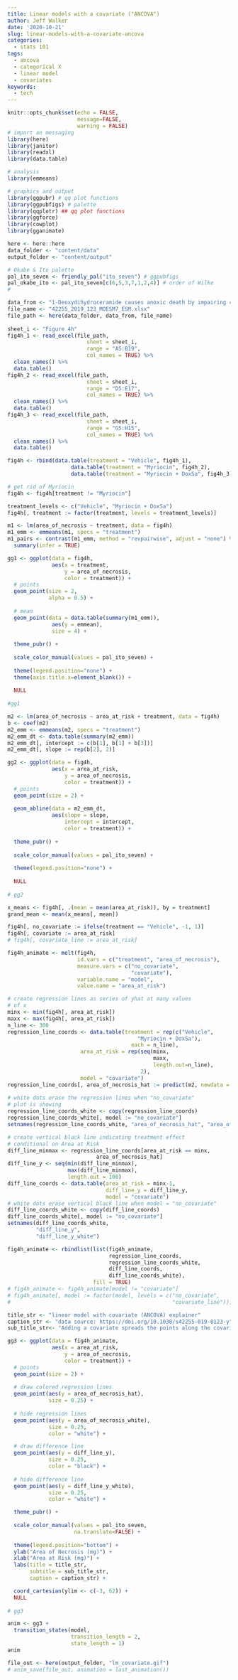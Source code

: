 ```yaml
---
title: Linear models with a covariate ("ANCOVA")
author: Jeff Walker
date: '2020-10-21'
slug: linear-models-with-a-covariate-ancova
categories:
  - stats 101
tags:
  - ancova
  - categorical X
  - linear model
  - covariates
keywords:
  - tech
---
```


```r
knitr::opts_chunk$set(echo = FALSE,
                      message=FALSE,
                      warning = FALSE)
# import an messaging
library(here)
library(janitor)
library(readxl)
library(data.table)

# analysis
library(emmeans)

# graphics and output
library(ggpubr) # qq plot functions
library(ggpubfigs) # palette
library(qqplotr) ## qq plot functions
library(ggforce)
library(cowplot)
library(gganimate)

here <- here::here
data_folder <- "content/data"
output_folder <- "content/output"

# Okabe & Ito palette
pal_ito_seven <- friendly_pal("ito_seven") # ggpubfigs
pal_okabe_ito <- pal_ito_seven[c(6,5,3,7,1,2,4)] # order of Wilke
# 
```


```r
data_from <- "1-Deoxydihydroceramide causes anoxic death by impairing chaperonin-mediated protein folding"
file_name <- "42255_2019_123_MOESM7_ESM.xlsx"
file_path <- here(data_folder, data_from, file_name)
  
sheet_i <- "Figure 4h"
fig4h_1 <- read_excel(file_path,
                         sheet = sheet_i,
                         range = "A5:B19",
                         col_names = TRUE) %>%
  clean_names() %>%
  data.table()
fig4h_2 <- read_excel(file_path,
                         sheet = sheet_i,
                         range = "D5:E17",
                         col_names = TRUE) %>%
  clean_names() %>%
  data.table()
fig4h_3 <- read_excel(file_path,
                         sheet = sheet_i,
                         range = "G5:H15",
                         col_names = TRUE) %>%
  clean_names() %>%
  data.table()

fig4h <- rbind(data.table(treatment = "Vehicle", fig4h_1),
                    data.table(treatment = "Myriocin", fig4h_2),
                    data.table(treatment = "Myriocin + DoxSa", fig4h_3))

# get rid of Myriocin
fig4h <- fig4h[treatment != "Myriocin"]

treatment_levels <- c("Vehicle", "Myriocin + DoxSa")
fig4h[, treatment := factor(treatment, levels = treatment_levels)]

```

```r
m1 <- lm(area_of_necrosis ~ treatment, data = fig4h)
m1_emm <- emmeans(m1, specs = "treatment")
m1_pairs <- contrast(m1_emm, method = "revpairwise", adjust = "none") %>%
  summary(infer = TRUE)
```

```r
gg1 <- ggplot(data = fig4h,
              aes(x = treatment,
                  y = area_of_necrosis,
                  color = treatment)) +
  # points
  geom_point(size = 2,
             alpha = 0.5) +
  
  # mean
  geom_point(data = data.table(summary(m1_emm)),
              aes(y = emmean),
              size = 4) +
  
  theme_pubr() +
  
  scale_color_manual(values = pal_ito_seven) +
  
  theme(legend.position="none") +
  theme(axis.title.x=element_blank()) +
  
  NULL
  
#gg1
```

```r
m2 <- lm(area_of_necrosis ~ area_at_risk + treatment, data = fig4h)
b <- coef(m2)
m2_emm <- emmeans(m2, specs = "treatment")
m2_emm_dt <- data.table(summary(m2_emm))
m2_emm_dt[, intercept := c(b[1], b[1] + b[3])]
m2_emm_dt[, slope := rep(b[2], 2)]

```

```r
gg2 <- ggplot(data = fig4h,
              aes(x = area_at_risk,
                  y = area_of_necrosis,
                  color = treatment)) +
  # points
  geom_point(size = 2) +
  
  geom_abline(data = m2_emm_dt,
              aes(slope = slope,
                  intercept = intercept,
                  color = treatment)) +
  
  theme_pubr() +
  
  scale_color_manual(values = pal_ito_seven) +
  
  theme(legend.position="none") +
  
  NULL
  
# gg2
```

```r
x_means <- fig4h[, .(mean = mean(area_at_risk)), by = treatment]
grand_mean <- mean(x_means[, mean])

fig4h[, no_covariate := ifelse(treatment == "Vehicle", -1, 1)]
fig4h[, covariate := area_at_risk]
# fig4h[, covariate_line := area_at_risk]

fig4h_animate <- melt(fig4h,
                      id.vars = c("treatment", "area_of_necrosis"),
                      measure.vars = c("no_covariate",
                                       "covariate"),
                      variable.name = "model",
                      value.name = "area_at_risk")

# create regression lines as series of yhat at many values
# of x
minx <- min(fig4h[, area_at_risk])
maxx <- max(fig4h[, area_at_risk])
n_line <- 300
regression_line_coords <- data.table(treatment = rep(c("Vehicle",
                                         "Myriocin + DoxSa"),
                                       each = n_line),
                       area_at_risk = rep(seq(minx, 
                                              maxx,
                                              length.out=n_line),
                                          2),
                       model = "covariate")
regression_line_coords[, area_of_necrosis_hat := predict(m2, newdata = regression_line_coords)]
  
# white dots erase the regression lines when "no_covariate"
# plot is showing
regression_line_coords_white <- copy(regression_line_coords)
regression_line_coords_white[, model := "no_covariate"]
setnames(regression_line_coords_white, "area_of_necrosis_hat", "area_of_necrosis_white")

# create vertical black line indicating treatment effect
# conditional on Area at Risk
diff_line_minmax <- regression_line_coords[area_at_risk == minx,
                            area_of_necrosis_hat]
diff_line_y <- seq(min(diff_line_minmax),
                   max(diff_line_minmax),
                   length.out = 100)
diff_line_coords <- data.table(area_at_risk = minx-1,
                               diff_line_y = diff_line_y,
                               model = "covariate")
# white dots erase vertical black line when model = "no_covariate"
diff_line_coords_white <- copy(diff_line_coords)
diff_line_coords_white[, model := "no_covariate"]
setnames(diff_line_coords_white,
         "diff_line_y",
         "diff_line_y_white")

fig4h_animate <- rbindlist(list(fig4h_animate,
                                regression_line_coords,
                                regression_line_coords_white,
                                diff_line_coords,
                                diff_line_coords_white),
                           fill = TRUE)
# fig4h_animate <- fig4h_animate[model != "covariate"]
# fig4h_animate[, model := factor(model, levels = c("no_covariate",
#                                                   "covariate_line"))]
```

```r
title_str <- "linear model with covariate (ANCOVA) explainer"
caption_str <- "data source: https://doi.org/10.1038/s42255-019-0123-y"
sub_title_str<- "Adding a covariate spreads the points along the covariate axis. The result is an effect\nof treatment conditional on (at any value of) Area at Risk. This effect is the difference\nin elevation between the red and blue lines, indicated by the black line."

gg3 <- ggplot(data = fig4h_animate,
              aes(x = area_at_risk,
                  y = area_of_necrosis,
                  color = treatment)) +
  # points
  geom_point(size = 2) +
  
  # draw colored regression lines
  geom_point(aes(y = area_of_necrosis_hat),
             size = 0.25) +
  
  # hide regression lines
  geom_point(aes(y = area_of_necrosis_white),
             size = 0.25,
             color = "white") +

  # draw difference line
  geom_point(aes(y = diff_line_y),
             size = 0.25,
             color = "black") +
  
  # hide difference line
  geom_point(aes(y = diff_line_y_white),
             size = 0.25,
             color = "white") +

  theme_pubr() +
  
  scale_color_manual(values = pal_ito_seven,
                     na.translate=FALSE) +
  
  theme(legend.position="bottom") +
  ylab("Area of Necrosis (mg)") +
  xlab("Area at Risk (mg)") +
  labs(title = title_str,
       subtitle = sub_title_str,
       caption = caption_str) +

  coord_cartesian(ylim <- c(-3, 62)) +
  NULL
  
# gg3
```

```r
anim <- gg3 +
  transition_states(model,
                    transition_length = 2,
                    state_length = 1)
anim

file_out <- here(output_folder, "lm_covariate.gif")
# anim_save(file_out, animation = last_animation())

```

